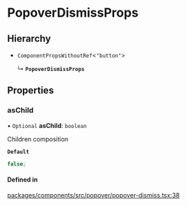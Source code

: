 # PopoverDismissProps

## Hierarchy

- `ComponentPropsWithoutRef`\<`"button"`\>

  ↳ **`PopoverDismissProps`**

## Properties

### asChild

• `Optional` **asChild**: `boolean`

Children composition

**`Default`**

```ts
false;
```

#### Defined in

[packages/components/src/popover/popover-dismiss.tsx:38](https://github.com/vtex/shoreline/blob/0b6f8d7fa/packages/components/src/popover/popover-dismiss.tsx#L38)

